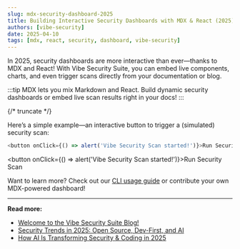 ```yaml
---
slug: mdx-security-dashboard-2025
title: Building Interactive Security Dashboards with MDX & React (2025)
authors: [vibe-security]
date: 2025-04-10
tags: [mdx, react, security, dashboard, vibe-security]
---
```


In 2025, security dashboards are more interactive than ever—thanks to MDX and React! With Vibe Security Suite, you can embed live components, charts, and even trigger scans directly from your documentation or blog.

:::tip
MDX lets you mix Markdown and React. Build dynamic security dashboards or embed live scan results right in your docs!
:::

{/* truncate */}

Here’s a simple example—an interactive button to trigger a (simulated) security scan:

```js
<button onClick={() => alert('Vibe Security Scan started!')}>Run Security Scan</button>
```

<button onClick={() => alert('Vibe Security Scan started!')}>Run Security Scan</button>

Want to learn more? Check out our [CLI usage guide](../docs/cli) or contribute your own MDX-powered dashboard!

---

**Read more:**
- [Welcome to the Vibe Security Suite Blog!](/blog/welcome-2025)
- [Security Trends in 2025: Open Source, Dev-First, and AI](/blog/security-trends-2025)
- [How AI Is Transforming Security & Coding in 2025](/blog/ai-trends-2025)
